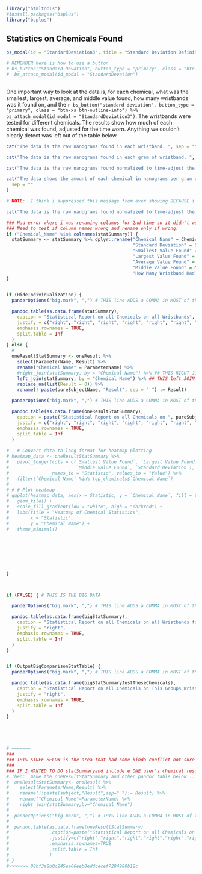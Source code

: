 


```r
library("htmltools")
#install.packages("bsplus")
library("bsplus")

```








## Statistics on Chemicals Found




```r


bs_modal(id = "StandardDeviation3", title = "Standard Deviation Definition", body = "Standard deviation is a measure of how spread out the numbers in a set are from the average. A bigger standard deviation means the numbers are more spread out, while a smaller one means they're closer to the average.")

# REMEMBER here is how to use a button
# bs_button("Standard Devation", button_type = "primary", class = "btn-xs btn-outline-info") %>%
#  bs_attach_modal(id_modal = "StandardDevation")
  
```



One important way to look at the data is, for each chemical, what was the smallest, largest, average, and middle value found, how many wristbands was it found on, and the `r bs_button("standard deviation", button_type = "primary", class = "btn-xs btn-outline-info") %>% bs_attach_modal(id_modal = "StandardDeviation3")`. The wristbands were tested for different chemicals. The results show how much of each chemical was found, adjusted for the time worn.  Anything we couldn't clearly detect was left out of the table below.


<!--
One important way to look at the data is, for each chemical, what was the smallest, largest, average, and middle value found, how many wristbands was it found on, and the standard deviation.  The wristbands were tested for different chemicals. The results show how much of each chemical was found, adjusted for the time worn.  Anything we couldn't clearly detect was left out of the table below.
-->

```r
cat("The data is the raw nanograms found in each wristband. ", sep = "")
```

```r
cat("The data is the raw nanograms found in each gram of wristband. ", sep = "")
```

```r
cat("The data is the raw nanograms found normalized to time-adjust the values as though the wristband were worn for exactly one week. ", sep = "")
```

```r
cat("The data shows the amount of each chemical in nanograms per gram of wristband, adjusted for the time worn to make results comparable.",
  sep = ""
)
```

```r
# NOTE:  I think i suppressed this message from ever showing BECAUSE i don't think it is necessary and adds complications to understanding

cat("The data is the raw nanograms found normalized to time-adjust the values as though the wristband were worn for exactly one day. ")
```

<!-- Values below the limit of detection are not included in the statistical analyses and are listed as zeros. -->

```r
### Had error where i was renaming columns for 2nd time so it didn't work.
### Need to test if column names wrong and rename only if wrong:
if ("Chemical_Name" %in% colnames(statSummary)) {
  statSummary <- statSummary %>% dplyr::rename("Chemical Name" = Chemical_Name, 
                                               "Standard Deviation" = Standard_Deviation,
                                               "Smallest Value Found" = MinResult ,
                                               "Largest Value Found" = MaxResult,
                                               "Average Value Found" = MeanResult,
                                               "Middle Value Found" = MedianResult,
                                               "How Many Wristband Had this" = Count)
}


if (HideIndividualization) {
  panderOptions("big.mark", ",") # THIS line ADDS a COMMA in MOST of the numbers (not all... )

  pandoc.table(as.data.frame(statSummary),
    caption = "Statistical Report on all Chemicals on all Wristbands",
    justify = c("right", "right", "right", "right", "right", "right", "right"),
    emphasis.rownames = TRUE,
    split.table = Inf
  )
} else {
  #
  oneResultStatSummary <- oneResult %>%
    select(ParameterName, Result) %>%
    rename("Chemical Name" = ParameterName) %>%
    #right_join(statSummary, by = "Chemical Name") %>% ## THIS RIGHT JOIN makes it for EVERY chemical found anywhere...
    left_join(statSummary, by = "Chemical Name") %>% ## THIS left JOIN makes it for ONLY chemical found on this wristband
    replace_na(list(Result = 0)) %>%
    rename(!!paste(pureSubjectName, "Result", sep = " ") := Result)

  panderOptions("big.mark", ",") # THIS line ADDS a COMMA in MOST of the numbers (not all... )

  pandoc.table(as.data.frame(oneResultStatSummary),
    caption = paste("Statistical Report on all Chemicals on ", pureSubjectName, " wristband", sep = " "),
    justify = c("right", "right", "right", "right", "right", "right", "right", "right"),
    emphasis.rownames = TRUE,
    split.table = Inf
  )
  
#   # Convert data to long format for heatmap plotting
# heatmap_data <- oneResultStatSummary %>%
#   pivot_longer(cols = c(`Smallest Value Found`, `Largest Value Found`, `Average Value Found`,
#                         `Middle Value Found`, `Standard Deviation`),
#                names_to = "Statistic", values_to = "Value") %>%
#   filter(`Chemical Name` %in% top_chemicals$`Chemical Name`)
# 
# # # Plot heatmap
# ggplot(heatmap_data, aes(x = Statistic, y = `Chemical Name`, fill = Value)) +
#   geom_tile() +
#   scale_fill_gradient(low = "white", high = "darkred") +
#   labs(title = "Heatmap of Chemical Statistics",
#        x = "Statistic",
#        y = "Chemical Name") +
#   theme_minimal()

  
  
  
  
  
  
}



if (FALSE) { # THIS IS THE BIG DATA

  panderOptions("big.mark", ",") # THIS line ADDS a COMMA in MOST of the numbers (not all... )

  pandoc.table(as.data.frame(bigStatSummary),
    caption = "Statistical Report on all Chemicals on all Wristbands found  in Large Demo Set compared to this smaller data set",
    justify = "right",
    emphasis.rownames = TRUE,
    split.table = Inf
  )
}


if (OutputBigComparisonStatTable) {
  panderOptions("big.mark", ",") # THIS line ADDS a COMMA in MOST of the numbers (not all... )

  pandoc.table(as.data.frame(bigStatSummaryJustTheseChemicals),
    caption = "Statistical Report on all Chemicals on This Groups Wristbands compared to values for these chemicals in Larger Demo  data set",
    justify = "right",
    emphasis.rownames = TRUE,
    split.table = Inf
  )
}





# =======
###
### THIS STUFF BELOW is the area that had some kinda conflict not sure what happened in GIT so i comment this out and leave stuff ABOVE for NOW
###
### IF I WANTED TO DO statSummaryand include e ONE user's chemical results in a list showing all chemicals found
# Then:  make the oneResultStatSummary and other pandoc table below...
#  oneResultStatSummary<- oneResult %>%
#    select(ParameterName,Result) %>%
#    rename(!!paste(subject,"Result",sep=" "):= Result) %>%
#    rename("Chemical Name"=ParameterName) %>%
#    right_join(statSummary,by="Chemical Name")
#
#  panderOptions("big.mark", ",") # THIS line ADDS a COMMA in MOST of the numbers (not all... )
#
#  pandoc.table(as.data.frame(oneResultStatSummary)
#               ,caption=paste("Statistical Report on all Chemicals on just",subject,"wristband",sep=" ")
#               ,justify=c("right","right","right","right","right","right","right","right")
#               ,emphasis.rownames=TRUE
#               ,split.table = Inf
#               )
# }
#>>>>>>> 88bf3a8b0c245ea66eeb8eddcecef7284980b12c
```

<br> <br>
